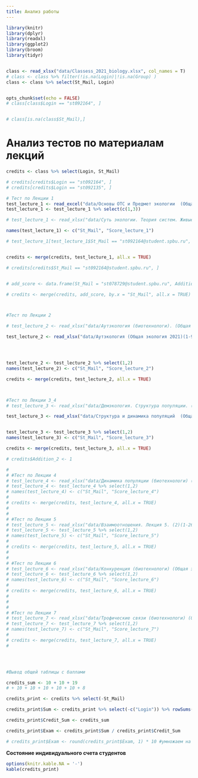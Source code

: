 ```yaml
---
title: Анализ работы
---
```


<!-- Здесь будут выкладываться текущие результаты ваших работ. -->




```r
library(knitr)
library(dplyr)
library(readxl)
library(ggplot2)
library(broom)
library(tidyr)


class <- read_xlsx("data/Classess_2021_biology.xlsx", col_names = T)
# class <- class %>% filter(!is.na(Login)|!is.na(Group) )
class <- class %>% select(St_Mail, Login)


opts_chunk$set(echo = FALSE)
# class[class$Login == "st092164", ]


# class[is.na(class$St_Mail),]
```



# **Анализ тестов по материалам лекций**

```r

credits <- class %>% select(Login, St_Mail)

# credits[credits$Login == "st092164", ]
# credits[credits$Login == "st092135", ]

# Тест по Лекции 1
test_lecture_1 <- read_excel("data/Основы ОТС и Предмет экологии  (Общая экология 2021)(1-106).xlsx")
test_lecture_1 <- test_lecture_1 %>% select(c(1,3))

# test_lecture_1 <- read_xlsx("data/Суть экологии. Теория систем. Живые системы.  (Общая экология для Биотехнологов)(1-28).xlsx")

names(test_lecture_1) <- c("St_Mail", "Score_lecture_1")

# test_lecture_1[test_lecture_1$St_Mail == "st092164@student.spbu.ru", ]


credits <- merge(credits, test_lecture_1, all.x = TRUE)

# credits[credits$St_Mail == "st092164@student.spbu.ru", ]


# add_score <- data.frame(St_Mail = "st078729@student.spbu.ru", Addition = 1)

# credits <- merge(credits, add_score, by.x = "St_Mail", all.x = TRUE)



#Тест по Лекции 2

# test_lecture_2 <- read_xlsx("data/Аутэкология (биотехнологи). (Общая экология для Биотехнологов)(1-26).xlsx")

test_lecture_2 <- read_xlsx("data/Аутэкология (Общая экология 2021)(1-98).xlsx")




test_lecture_2 <- test_lecture_2 %>% select(1,2)
names(test_lecture_2) <- c("St_Mail", "Score_lecture_2")

credits <- merge(credits, test_lecture_2, all.x = TRUE)



#Тест по Лекции 3_4
# test_lecture_3 <- read_xlsx("data/Демэкология. Структура популяции. (Общая экология для Биотехнологов)(1-26).xlsx")

test_lecture_3 <- read_xlsx("data/Структура и динамика популяций  (Общая экология 2021)(1-87).xlsx")


test_lecture_3 <- test_lecture_3 %>% select(1,2)
names(test_lecture_3) <- c("St_Mail", "Score_lecture_3")

credits <- merge(credits, test_lecture_3, all.x = TRUE)

# credits$Addition_2 <- 1

# 
# #Тест по Лекции 4
# test_lecture_4 <- read_xlsx("data/Динамика популяции (биотехнологи) (Общая экология для Биотехнологов)(1-27).xlsx")
# test_lecture_4 <- test_lecture_4 %>% select(1,2)
# names(test_lecture_4) <- c("St_Mail", "Score_lecture_4")
# 
# credits <- merge(credits, test_lecture_4, all.x = TRUE)
# 
# 
# #Тест по Лекции 5
# test_lecture_5 <- read_xlsx("data/Взаимоотношения. Лекция 5. (2)(1-26).xlsx")
# test_lecture_5 <- test_lecture_5 %>% select(1,2)
# names(test_lecture_5) <- c("St_Mail", "Score_lecture_5")
# 
# credits <- merge(credits, test_lecture_5, all.x = TRUE)
# 
# 
# #Тест по Лекции 6
# test_lecture_6 <- read_xlsx("data/Конкуренция (биотехнологи) (Общая экология для Биотехнологов)(1-24).xlsx")
# test_lecture_6 <- test_lecture_6 %>% select(1,2)
# names(test_lecture_6) <- c("St_Mail", "Score_lecture_6")
# 
# credits <- merge(credits, test_lecture_6, all.x = TRUE)
# 
# 
# 
# #Тест по Лекции 7
# test_lecture_7 <- read_xlsx("data/Трофические связи (биотехнологи) (Общая экология для Биотехнологов)(1-27).xlsx")
# test_lecture_7 <- test_lecture_7 %>% select(1,2)
# names(test_lecture_7) <- c("St_Mail", "Score_lecture_7")
# 
# credits <- merge(credits, test_lecture_7, all.x = TRUE)
# 




#Вывод общей таблицы с баллами

credits_sum <- 10 + 10 + 19
# + 10 + 10 + 10 + 10 + 10 + 8

credits_print <- credits %>% select(-St_Mail)

credits_print$Sum <- credits_print %>% select(-c("Login")) %>% rowSums(na.rm=TRUE)

credits_print$Credit_Sum <- credits_sum

credits_print$Exam <- credits_print$Sum / credits_print$Credit_Sum

# credits_print$Exam <- round(credits_print$Exam, 1) * 10 #умножаем на это число, так как от каждой из 8 лекций приходит 10/8 финальной оценки


```

**Состояние индивидуального счета студентов**

```r

options(knitr.kable.NA = '-')
kable(credits_print)

```








<!-- <!-- **Внимание**    --> 
<!-- <!-- В графе *"Proportion_of_final"* Публикуется текущее количество набранных баллов, которое войдет в финальную оценку. Однако, эта величина будет изменяться, так как общее количество баллов, которое приводится в графе *"Credit_Sum"*, тоже будет изменяться по мере открытия новых заданий.  --> 

<!-- Следите за текущим счетом и если что-то не так, то пишите. -->


<!-- <br> -->
<!-- <br> -->

<!-- # **Анализ отчетов по самостоятельной работе № 1** -->


<!-- ```{r,  echo=FALSE, message=FALSE, warning=FALSE} -->

<!-- hw1 <- read.csv("data/Самостоятельная работа №1 Основные вопросы.csv", header = T) -->
<!-- hw1 <- hw1[1:2] -->
<!-- names(hw1)[2] <- "Login" -->

<!-- hw1 <- hw1 %>% group_by(Login) %>% summarise(Score = max(Score)) -->

<!-- add_hw1 <- read.csv("data/Самостоятельная работа №1 Дополнительный вопрос.csv", header = T) -->
<!-- names(add_hw1) <- c("Login", "add_score") -->

<!-- add_hw1 <- add_hw1 %>% group_by(Login) %>% summarise(add_score = max(add_score)) -->

<!-- # hw1[!(hw1$Login %in% add_hw1$Login), ] -->


<!-- hw1_score <- class %>% select(Login, Group) -->

<!-- hw1_score <- merge(hw1_score, hw1, all.x = T) -->

<!-- hw1_score <- merge(hw1_score, add_hw1, all.x = T) -->

<!-- hw1_score$Sum <- hw1_score %>% select(Score, add_score) %>% rowSums(., na.rm = T) -->

<!-- hw1_score$Total <- hw1_score$Sum/30 -->

<!-- hw1_score$Exam <- round(hw1_score$Total * 1, 1) -->

<!-- hw1_score_print <- hw1_score %>% select(Login, Score, add_score, Sum, Exam) -->

<!-- kable(hw1_score_print, col.names = c("Login", "Основные вопросы", "Доп. вопр. 1", "Сумма",  "% от экзаменационной оценки")) -->

<!-- ``` -->

<!-- <br> -->
<!-- <br> -->


<!-- # **Анализ отчетов по самостоятельной работе № 2** -->



<!-- ```{r,  echo=FALSE, message=FALSE, warning=FALSE} -->

<!-- hw2 <- read_excel("data/Репродукция и жизненные циклы организмов (Основные вопросы).xlsx") -->


<!-- add_hw2 <- read_excel("data/Репродукция и жизненные циклы организмов (Дополнительный вопрос)_оценено_2.xlsx") -->
<!-- add_hw2 <-  add_hw2 %>% select(-Timestamp) -->

<!-- names(add_hw2) <- c("Login", "add_score_2", "add_score_3") -->


<!-- hw2_score <- merge(hw2, add_hw2, all.x = T) -->

<!-- hw2_score <- hw2_score %>% group_by(Login) %>% summarise(Score = max(Score), Add_1 = max(Add_1), add_score_2 = max(add_score_2), add_score_3 = max(add_score_3) ) -->

<!-- hw2_score$Sum <- hw2_score %>% select(Score, Add_1, add_score_2, add_score_3) %>% rowSums(na.rm = T) -->

<!-- hw2_score$Total <- hw2_score$Sum / 15  -->


<!-- hw2_score$Exam <- round(hw2_score$Total, 1)   -->



<!-- hw2_score_print <- hw2_score  -->

<!-- kable(hw2_score_print, col.names = c("Login", "Основные вопросы", "Доп. вопр. 1", "Доп. вопр. 2", "Баллы за придуманные вопросы", "Сумма", "Доля от максимума", "% от экзаменационной оценки")) -->


<!-- ``` -->


<!-- **Господа!** Все большие молодцы, но не могу удержаться от замечания. --> 

<!-- В научном аду за **плагиат**  в костер кладут ОЧЕНЬ большое бревно!  --> 

<!-- <!-- К сожалению, при проверке СР-2 было обнаружено несколько практически идентичных ответов за дополнительный вопрос №2. Мы поставили одинаковые оценки за этот вопрос всем, кто прислал идентичные ответы, поскольку мы не хотели выяснять, кто истинный автор. **НО, пожалуйста, больше так не делайте!**  -->

<!-- <br> -->
<!-- <br> -->


<!-- # **Анализ отчетов по самостоятельной работе № 3** -->



<!-- ```{r,  echo=FALSE, message=FALSE, warning=FALSE} -->

<!-- hw3 <- read_excel("data/Самостоятельная работа № 3.xlsx", na = "NA") -->


<!-- names(hw3) <- c("Score", "Login") -->


<!-- hw3_score <- hw3 %>% group_by(Login) %>% summarise(Score = max(Score)) -->

<!-- hw3_score$Sum <- hw3_score %>% select(Score) %>% rowSums(na.rm = T) -->

<!-- hw3_score$Total <- hw3_score$Sum / 40  -->


<!-- hw3_score$Exam <- round(hw3_score$Total, 1)   -->

<!-- hw3_score <- hw3_score[!is.na(hw3_score$Login), ] -->


<!-- hw3_score_print <- merge(class[, "Login"], hw3_score, all.x = TRUE )  -->

<!-- kable(hw3_score_print, col.names = c("Login", "Основные вопросы", "Сумма", "Доля от максимума", "% от экзаменационной оценки")) -->


<!-- ``` -->


<!-- **Господа!** Приношу извинения за задержку с публикацией оценок. Напоминаю, что баллы за эту работу дополнительные (те, кто работу не сделал, ничего не потерял... но и не приобрел:). Поскольку в результате высвободился 1%, он уходит в оценку за работы по тестам по материалам лекций (то есть вес этой оценки удваивается). -->



<!-- <br> -->
<!-- <br> -->


<!-- ## **Анализ контрольной работы № 1** -->

<!-- ```{r,  echo=FALSE, message=FALSE, warning=FALSE} -->

<!-- cont1 <- read_excel("data/Control_work_1_biotech.xlsx") -->

<!-- cont1_print <- merge(class, cont1 %>% select(-Family) ) %>% select(-St_Mail) %>% mutate(Exam = Correct / 45 *5) -->

<!-- correl <- tidy(cor.test(cont1$Incorrect, cont1$Time)) -->

<!-- #  cont_reg[!(cont_reg$Login %in% cont$Login), ] -->

<!-- # table(cont_reg$Login) -->
<!-- #  -->
<!-- #  -->
<!-- # cont1 <- cont %>% group_by(Login) %>% summarise(Score = max(Score)) -->
<!-- #  -->
<!-- # cont1$Add <- 1 -->
<!-- #  -->
<!-- # cont1$Total <- (cont1$Score + cont1$Add)/18 -->
<!-- #  -->
<!-- # cont1$Exam <- round(cont1$Total * 2.5, 1) -->
<!-- #  -->
<!-- # cont1_print <- class %>% select(Login) -->
<!-- #  -->
<!-- # cont1_print <- merge(cont1_print, cont1, all.x = T) -->

<!-- kable(cont1_print) -->

<!-- ``` -->



<!-- ## **Семинар-конференция № 1** -->


<!-- ```{r} -->

<!-- sem_1 <- read_excel("data/Conference_seminar_1.xlsx") -->

<!-- sem_1_print <- merge(class, sem_1) %>% select(-St_Mail) %>% mutate(Exam = Presentation + Presence + Speech + Bonus) -->

<!-- ``` -->

<!-- ```{r} -->
<!-- kable(sem_1_print) -->


<!-- ``` -->




<!-- ## **Семинар-конференция № 2** -->


<!-- ```{r} -->

<!-- sem_2 <- read_excel("data/Conference_seminar_2.xlsx") -->

<!-- sem_2_print <- merge(class, sem_2) %>% select(-St_Mail) %>% mutate(Exam = Presentation + Presence + Speech + Bonus) -->

<!-- ``` -->

<!-- ```{r} -->
<!-- kable(sem_2_print) -->

<!-- ``` -->



<!-- ## **Анализ контрольной работы № 2** -->

<!-- ```{r,  echo=FALSE, message=FALSE, warning=FALSE} -->

<!-- cont2 <- read_excel("data/Control_work_2_biotech.xlsx") -->

<!-- cont2_print <- merge(class, cont2 %>% select(-Name) ) %>% select(-St_Mail) %>% mutate(Exam = round((Correct - Incorrect) / 54 *5, 3)) -->

<!-- #  cont_reg[!(cont_reg$Login %in% cont$Login), ] -->

<!-- # table(cont_reg$Login) -->
<!-- #  -->
<!-- #  -->
<!-- # cont1 <- cont %>% group_by(Login) %>% summarise(Score = max(Score)) -->
<!-- #  -->
<!-- # cont1$Add <- 1 -->
<!-- #  -->
<!-- # cont1$Total <- (cont1$Score + cont1$Add)/18 -->
<!-- #  -->
<!-- # cont1$Exam <- round(cont1$Total * 2.5, 1) -->
<!-- #  -->
<!-- # cont1_print <- class %>% select(Login) -->
<!-- #  -->
<!-- # cont1_print <- merge(cont1_print, cont1, all.x = T) -->

<!-- kable(cont2_print) -->

<!-- ``` -->



<!-- ## **Итоговый счет** -->

<!-- ```{r,  echo=FALSE, message=FALSE, warning=FALSE} -->

<!-- d1 <- credits_print %>% select(Login, Exam)  -->

<!-- d2 <- cont1_print %>% select(Login, Exam)  -->

<!-- d2$Exam[is.na(d2$Exam)] <- 0 -->


<!-- d3 <- sem_1_print %>% select(Login, Exam)  -->

<!-- d4 <- sem_2_print %>% select(Login, Exam)  -->

<!-- d5 <- cont2_print %>% select(Login, Exam) -->


<!-- Results <- merge(d1, d2, by = "Login") %>% merge(., d3, by = "Login") %>% merge(., d4, by = "Login") %>%  merge(., d5, by = "Login")  -->


<!-- names(Results) <- c("Login", "Lecture_test (max 10)", "Control_1(max 5)", "Seminar_1 (max 5)", "Seminar_2 (max 5)", "Control_2 (max 5)") -->


<!-- Results_print <- Results -->

<!-- Results_print$Exam <- round(apply(Results[,-1], MARGIN = 1, FUN = sum ), 1)  -->


<!-- ``` -->

<!-- ```{r} -->
<!-- kable(Results_print) -->
<!-- ``` -->


<!-- ```{r} -->
<!-- class2 <- read_xlsx("data/Classess_2021_biotech.xlsx", col_names = T) -->

<!-- merge(class2, Results_print) %>% select(Family,Name,Login, Exam) %>% write.csv(.,"before_exam_2021_biotech.csv") -->
<!-- ``` -->

<!-- ## **Анализ контрольной работы № 2** -->

<!-- ```{r,  echo=FALSE, message=FALSE, warning=FALSE} -->
<!-- #  -->
<!-- # cont_reg2 <- read_excel("data/Регистрационная форма для выполнения контрольной работы № 1 (Responses).xlsx") -->

<!-- cont <- read_excel("data/Контрольная работа №2 (Responses).xlsx") -->

<!-- # cont_reg[!(cont_reg$Login %in% cont$Login), ] -->

<!-- # table(cont_reg$Login) -->


<!-- cont2 <- cont %>% group_by(Login) %>% summarise(Score = max(Score)) -->


<!-- # cont2$Add <- 0 -->

<!-- cont2$Total <- (cont2$Score)/18 -->

<!-- cont2$Exam <- round(cont2$Total * 2.5, 1)   -->

<!-- cont2_print <- class %>% select(Login) -->

<!-- cont2_print <- merge(cont2_print, cont2, all.x = T) -->

<!-- kable(cont2_print) -->

<!-- ``` -->



<!-- ## **Частотное распределение результатов** -->


<!-- ```{r,  echo=FALSE, message=FALSE, warning=FALSE} -->
<!-- library(ggplot2) -->
<!-- library(patchwork) -->

<!-- Pl_lect <- ggplot(credits_print, aes(x = Exam)) + stat_count(geom = "col") + labs(x = "% от экзаменационной оценки") + ggtitle("Тесты по материалам лекций")+xlim(0, 1) -->

<!-- Pl_hw1 <- ggplot(hw1_score, aes(x = Exam)) + stat_count(geom = "col") + labs(x = "% от экзаменационной оценки") + ggtitle("Самостоятельная работа №1")+xlim(0, 1) -->


<!-- Pl_cw1 <- ggplot(cont1, aes(x = Exam)) + stat_count(geom = "col") + labs(x = "% от экзаменационной оценки") + ggtitle("Контрольная работа №1")+xlim(0, 2.5) -->

<!-- Pl_hw2 <- ggplot(hw2_score, aes(x = Exam)) + stat_count(geom = "col") + labs(x = "% от экзаменационной оценки") + ggtitle("Самостоятельная работа №2")+xlim(0, 1) -->

<!-- Pl_hw3 <- ggplot(hw3_score, aes(x = Exam)) + stat_count(geom = "col") + labs(x = "% от экзаменационной оценки") + ggtitle("Самостоятельная работа №3")+xlim(0, 1) -->

<!-- Pl_cw2 <- ggplot(cont2, aes(x = Exam)) + stat_count(geom = "col") + labs(x = "% от экзаменационной оценки") + ggtitle("Контрольная работа №2") + xlim(0, 2.5) -->

<!-- (Pl_lect + Pl_hw1 + Pl_hw2 )/(Pl_hw3 + Pl_cw1 + Pl_cw2 ) -->

<!-- ``` -->


<!-- ## **Результаты семинаров** -->

<!-- **Внимание!** -->

<!-- ```{r} -->
<!-- seminars <- read.csv("data/Семинары по общей экологии - Sheet1.csv", header = TRUE) -->
<!-- Groups <- seminars %>% select(c(Group)) -->

<!-- seminars <- seminars %>% select(-c(Family, Name, Group)) -->

<!-- seminars$Sum <- rowSums(seminars[, 2:9], na.rm = T) -->


<!-- seminars$Exam <- seminars$Sum * 3 -->

<!-- Groups$Exam <-seminars$Exam  -->
<!-- ``` -->


<!-- ```{r} -->
<!-- kable(seminars) -->
<!-- ``` -->

<!-- ### **"Групповой зачет"** -->

<!-- Этот график иллюстрирует общую активность группы (ну или строгость преподавателя...) -->

<!-- ```{r} -->
<!-- ggplot(Groups, aes(x = factor(Group), y = Exam)) + geom_violin() + labs(x = "Группа")  -->
<!-- ``` -->

<!-- # **Финальный счет** -->

<!-- ```{r, message=FALSE} -->

<!-- tests <- credits_print %>% select(Login, Exam)  -->

<!-- hw1 <- hw1_score_print %>% select(Login, Exam)  -->

<!-- hw2 <- hw2_score_print %>% select(Login, Exam)  -->

<!-- hw3 <- hw3_score_print %>% select(Login, Exam)  -->

<!-- cont1 <- cont1_print %>%  select(Login, Exam) -->

<!-- cont2 <- cont2_print %>%  select(Login, Exam) -->

<!-- seminars <- seminars %>%  select(Login, Exam) -->


<!-- Total <- rbind(tests, hw1, hw2, hw3, cont1, cont2, seminars) -->

<!-- Result <-Total %>% group_by(Login) %>% summarize(Total = sum(Exam, na.rm = TRUE)) -->

<!-- kable(Result) -->
<!-- ``` -->

